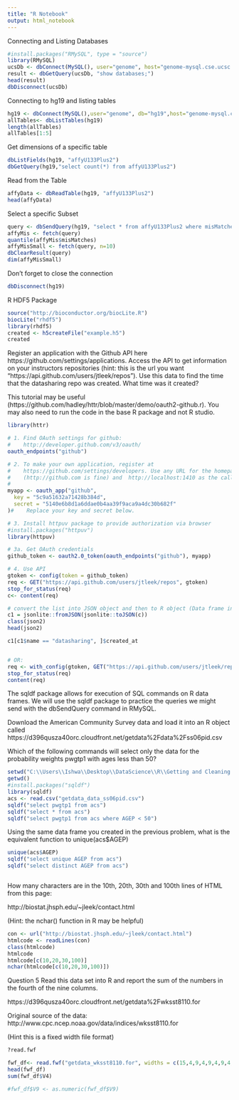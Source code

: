 ```yaml
---
title: "R Notebook"
output: html_notebook
---
```


Connecting and Listing Databases

```r
#install.packages("RMySQL", type = "source")
library(RMySQL)
ucsDb <- dbConnect(MySQL(), user="genome", host="genome-mysql.cse.ucsc.edu")
result <- dbGetQuery(ucsDb, "show databases;")
head(result)
dbDisconnect(ucsDb)

```
Connecting to hg19 and listing tables

```r
hg19 <- dbConnect(MySQL(),user="genome", db="hg19",host="genome-mysql.cse.ucsc.edu")
allTables<- dbListTables(hg19)
length(allTables)
allTables[1:5]
```

Get dimensions of a specific table

```r
dbListFields(hg19, "affyU133Plus2")
dbGetQuery(hg19,"select count(*) from affyU133Plus2")
```

Read from the Table
```r
affyData <- dbReadTable(hg19, "affyU133Plus2")
head(affyData)
```

Select a specific Subset

```r
query <- dbSendQuery(hg19, "select * from affyU133Plus2 where misMatches between 1 and 3")
affyMis <- fetch(query)
quantile(affyMis$misMatches)
affyMisSmall <- fetch(query, n=10)
dbClearResult(query)
dim(affyMisSmall)

```
Don't forget to close the connection

```r
dbDisconnect(hg19)
```

R HDF5 Package

```r
source("http://bioconductor.org/biocLite.R")
biocLite("rhdf5")
library(rhdf5)
created <- h5createFile("example.h5")
created
```
Register an application with the Github API here https://github.com/settings/applications. Access the API to get information on your instructors repositories (hint: this is the url you want "https://api.github.com/users/jtleek/repos"). Use this data to find the time that the datasharing repo was created. What time was it created?

This tutorial may be useful (https://github.com/hadley/httr/blob/master/demo/oauth2-github.r). You may also need to run the code in the base R package and not R studio.

```r
library(httr)

# 1. Find OAuth settings for github:
#    http://developer.github.com/v3/oauth/
oauth_endpoints("github")

# 2. To make your own application, register at
#    https://github.com/settings/developers. Use any URL for the homepage URL
#    (http://github.com is fine) and  http://localhost:1410 as the callback url
#
myapp <- oauth_app("github",
  key = "5c9a51632a71428b384d",
  secret = "5140e6b8d1a6ddae0b4aa39f9aca9a4dc30b682f"
)#    Replace your key and secret below.

# 3. Install httpuv package to provide authorization via browser
#install.packages("httpuv")
library(httpuv)

# 3a. Get OAuth credentials
github_token <- oauth2.0_token(oauth_endpoints("github"), myapp)

# 4. Use API
gtoken <- config(token = github_token)
req <- GET("https://api.github.com/users/jtleek/repos", gtoken)
stop_for_status(req)
c<- content(req)

# convert the list into JSON object and then to R object (Data frame in this case)
c1 = jsonlite::fromJSON(jsonlite::toJSON(c))
class(json2)
head(json2)

c1[c1$name == "datasharing", ]$created_at


# OR:
req <- with_config(gtoken, GET("https://api.github.com/users/jtleek/repos"))
stop_for_status(req)
content(req)
```

The sqldf package allows for execution of SQL commands on R data frames. We will use the sqldf package to practice the queries we might send with the dbSendQuery command in RMySQL.

Download the American Community Survey data and load it into an R object called
https://d396qusza40orc.cloudfront.net/getdata%2Fdata%2Fss06pid.csv

Which of the following commands will select only the data for the probability weights pwgtp1 with ages less than 50?



```r
setwd("C:\\Users\\Ishwa\\Desktop\\DataScience\\R\\Getting and Cleaning Data")
getwd()
#install.packages("sqldf")
library(sqldf)
acs <- read.csv("getdata_data_ss06pid.csv")
sqldf("select pwgtp1 from acs")
sqldf("select * from acs")
sqldf("select pwgtp1 from acs where AGEP < 50")
```
Using the same data frame you created in the previous problem, what is the equivalent function to unique(acs$AGEP)

```r

unique(acs$AGEP)
sqldf("select unique AGEP from acs")
sqldf("select distinct AGEP from acs")



```
How many characters are in the 10th, 20th, 30th and 100th lines of HTML from this page:

http://biostat.jhsph.edu/~jleek/contact.html

(Hint: the nchar() function in R may be helpful)

```r
con <- url("http://biostat.jhsph.edu/~jleek/contact.html")
htmlcode <- readLines(con)
class(htmlcode)
htmlcode
htmlcode[c(10,20,30,100)]
nchar(htmlcode[c(10,20,30,100)])

```
 Question 5
Read this data set into R and report the sum of the numbers in the fourth of the nine columns.

https://d396qusza40orc.cloudfront.net/getdata%2Fwksst8110.for

Original source of the data: http://www.cpc.ncep.noaa.gov/data/indices/wksst8110.for

(Hint this is a fixed width file format)

```r
?read.fwf

fwf_df<- read.fwf("getdata_wksst8110.for", widths = c(15,4,9,4,9,4,9,4,4),header=FALSE, skip=4, strip.white=T,)
head(fwf_df)
sum(fwf_df$V4)

#fwf_df$V9 <- as.numeric(fwf_df$V9)

```

